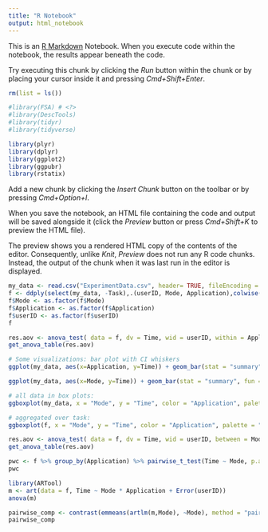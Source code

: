 ```yaml
---
title: "R Notebook"
output: html_notebook
---
```


This is an [R Markdown](http://rmarkdown.rstudio.com) Notebook. When you execute code within the notebook, the results appear beneath the code. 

Try executing this chunk by clicking the *Run* button within the chunk or by placing your cursor inside it and pressing *Cmd+Shift+Enter*. 

```r
rm(list = ls())

#library(FSA) # <?>
#library(DescTools)
#library(tidyr)
#library(tidyverse)

library(plyr)
library(dplyr)
library(ggplot2)
library(ggpubr)
library(rstatix)
```

Add a new chunk by clicking the *Insert Chunk* button on the toolbar or by pressing *Cmd+Option+I*.

When you save the notebook, an HTML file containing the code and output will be saved alongside it (click the *Preview* button or press *Cmd+Shift+K* to preview the HTML file). 

The preview shows you a rendered HTML copy of the contents of the editor. Consequently, unlike *Knit*, *Preview* does not run any R code chunks. Instead, the output of the chunk when it was last run in the editor is displayed.

```r
my_data <- read.csv("ExperimentData.csv", header= TRUE, fileEncoding = 'UTF-8-BOM')
f <- ddply(select(my_data, -Task),.(userID, Mode, Application),colwise(mean)) 
f$Mode <- as.factor(f$Mode)
f$Application <- as.factor(f$Application)
f$userID <- as.factor(f$userID)
f
```
```r
res.aov <- anova_test( data = f, dv = Time, wid = userID, within = Application, between = Mode)
get_anova_table(res.aov)
```

```r
# Some visualizations: bar plot with CI whiskers 
ggplot(my_data, aes(x=Application, y=Time)) + geom_bar(stat = "summary", fun = "mean", fill="lightsteelblue") + geom_errorbar(stat="summary", fun.data="mean_se", fun.args = list(mult = 1.96))
```

```r
ggplot(my_data, aes(x=Mode, y=Time)) + geom_bar(stat = "summary", fun = "mean", fill="lightsteelblue") + geom_errorbar(stat="summary", fun.data="mean_se", fun.args = list(mult = 1.96))
```

```r
# all data in box plots: 
ggboxplot(my_data, x = "Mode", y = "Time", color = "Application", palette = "jco")
```

```r
# aggregated over task: 
ggboxplot(f, x = "Mode", y = "Time", color = "Application", palette = "jco")
```

```r
res.aov <- anova_test( data = f, dv = Time, wid = userID, between = Mode, within = Application)
get_anova_table(res.aov)
```

```r
pwc <- f %>% group_by(Application) %>% pairwise_t_test(Time ~ Mode, p.adjust.method = "bonferroni")
pwc
```

```r
library(ARTool)
m <- art(data = f, Time ~ Mode * Application + Error(userID))
anova(m)

```

```r
pairwise_comp <- contrast(emmeans(artlm(m,Mode), ~Mode), method = "pairwise")
pairwise_comp
```

